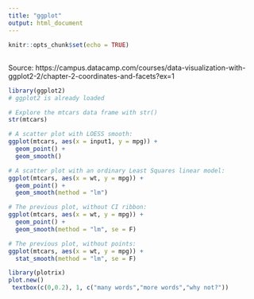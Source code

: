 ```yaml
---
title: "ggplot"
output: html_document
---
```


```r
knitr::opts_chunk$set(echo = TRUE)
```



## 

Source: https://campus.datacamp.com/courses/data-visualization-with-ggplot2-2/chapter-2-coordinates-and-facets?ex=1

```r
library(ggplot2)
# ggplot2 is already loaded

# Explore the mtcars data frame with str()
str(mtcars)

# A scatter plot with LOESS smooth:
ggplot(mtcars, aes(x = input1, y = mpg)) +
  geom_point() +
  geom_smooth()

# A scatter plot with an ordinary Least Squares linear model:
ggplot(mtcars, aes(x = wt, y = mpg)) +
  geom_point() +
  geom_smooth(method = "lm")

# The previous plot, without CI ribbon:
ggplot(mtcars, aes(x = wt, y = mpg)) +
  geom_point() +
  geom_smooth(method = "lm", se = F)

# The previous plot, without points:
ggplot(mtcars, aes(x = wt, y = mpg)) +
  stat_smooth(method = "lm", se = F)
```

```r
library(plotrix)
plot.new()
 textbox(c(0,0.2), 1, c("many words","more words","why not?"))
 
```

